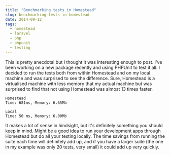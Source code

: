 ```yaml
---
title: "Benchmarking tests in Homestead"
slug: benchmarking-tests-in-homestead
date: 2014-09-12
tags:
  - homestead
  - laravel
  - php
  - phpunit
  - testing
---
```


This is pretty anecdotal but I thought it was interesting enough to post. I've been working on a new package recently and using PHPUnit to test it all. I decided to run the tests both from within Homestead and on my local machine and was surprised to see the difference. Sure, Homestead is a virtualised machine with less memory that my actual machine but was surprised to find that not using Homestead was almost 13 times faster.

```
Homestead
Time: 681ms, Memory: 6.65Mb

Local
Time: 50 ms, Memory: 6.00Mb
```

It makes a lot of sense in hindsight, but it's definitely something you should keep in mind. Might be a good idea to run your development apps through Homestead but do all your testing locally. The time savings from running the suite each time will definitely add up, and if you have a larger suite (the one in my example was only 20 tests, very small) it could add up very quickly.

